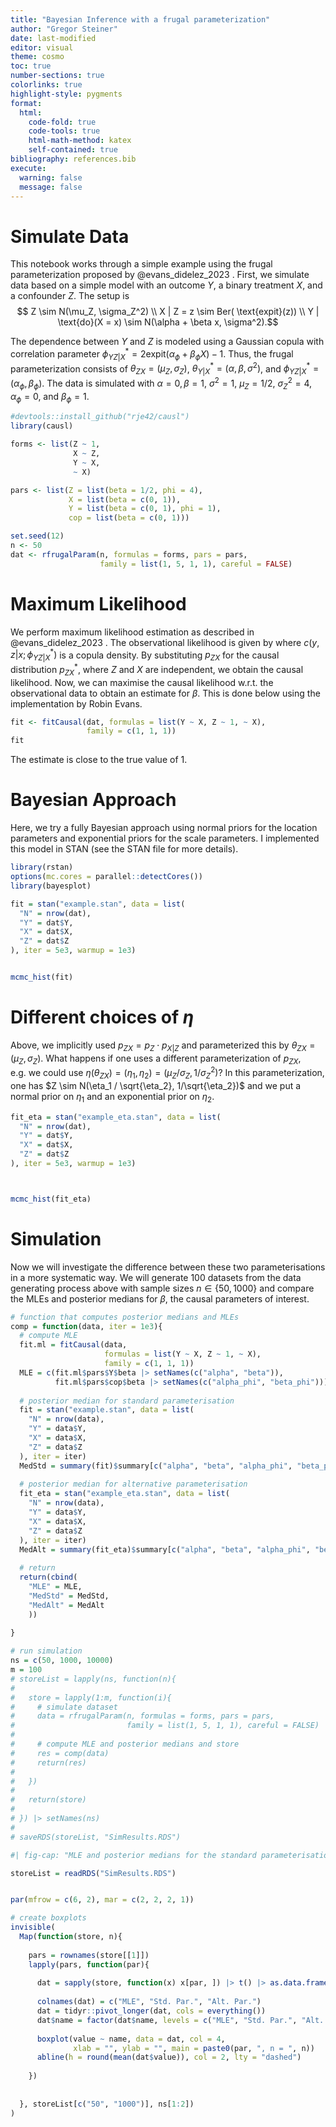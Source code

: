 ```yaml
---
title: "Bayesian Inference with a frugal parameterization"
author: "Gregor Steiner"
date: last-modified
editor: visual
theme: cosmo
toc: true  
number-sections: true
colorlinks: true
highlight-style: pygments
format:
  html: 
    code-fold: true
    code-tools: true
    html-math-method: katex
    self-contained: true
bibliography: references.bib
execute: 
  warning: false
  message: false
---
```


# Simulate Data

This notebook works through a simple example using the frugal parameterization proposed by @evans_didelez_2023 . First, we simulate data based on a simple model with an outcome $Y$, a binary treatment $X$, and a confounder $Z$. The setup is $$ Z \sim N(\mu_Z, \sigma_Z^2) \\
X | Z = z \sim Ber( \text{expit}(z)) \\
Y | \text{do}(X = x) \sim N(\alpha + \beta x, \sigma^2).$$

The dependence between $Y$ and $Z$ is modeled using a Gaussian copula with correlation parameter $\phi_{YZ|X}^* = 2 \text{expit}(\alpha_{\phi} + \beta_{\phi} X) - 1$. Thus, the frugal parameterization consists of $\theta_{ZX} = (\mu_Z, \sigma_Z)$, $\theta_{Y|X}^* = (\alpha, \beta, \sigma^2)$, and $\phi_{YZ|X}^* = (\alpha_\phi, \beta_\phi)$. The data is simulated with $\alpha = 0, \beta = 1$, $\sigma^2 = 1$, $\mu_Z = 1/2$, $\sigma_Z^2 = 4$, $\alpha_{\phi} = 0$, and $\beta_{\phi} = 1$.

```r
#devtools::install_github("rje42/causl")
library(causl)

forms <- list(Z ~ 1, 
              X ~ Z,
              Y ~ X, 
              ~ X)

pars <- list(Z = list(beta = 1/2, phi = 4),
             X = list(beta = c(0, 1)),
             Y = list(beta = c(0, 1), phi = 1),
             cop = list(beta = c(0, 1)))

set.seed(12)
n <- 50
dat <- rfrugalParam(n, formulas = forms, pars = pars, 
                    family = list(1, 5, 1, 1), careful = FALSE)


```

# Maximum Likelihood

We perform maximum likelihood estimation as described in @evans_didelez_2023 . The observational likelihood is given by \begin{align*}
    p_{ZXY}(z, x, y | \theta^*) &= p_{ZX}(z, x | \theta_{ZX}) p_{Y|ZX}^*(y|z, x; \theta_{Y|X}^*, \phi_{YZ | X}^*) \\
    &= p_{ZX}(z, x | \theta_{ZX}) p_{Y|X}^*(y | x; \theta_{Y|X}^*) c(y, z| x; \phi_{YZ | X}^*),
\end{align*} where $c(y, z| x; \phi_{YZ | X}^*)$ is a copula density. By substituting $p_{ZX}$ for the causal distribution $p_{ZX}^*$, where $Z$ and $X$ are independent, we obtain the causal likelihood. Now, we can maximise the causal likelihood w.r.t. the observational data to obtain an estimate for $\beta$. This is done below using the implementation by Robin Evans.

```r
fit <- fitCausal(dat, formulas = list(Y ~ X, Z ~ 1, ~ X),
                 family = c(1, 1, 1))
fit
```

The estimate is close to the true value of 1.

# Bayesian Approach

Here, we try a fully Bayesian approach using normal priors for the location parameters and exponential priors for the scale parameters. I implemented this model in STAN (see the STAN file for more details).

```r
library(rstan)
options(mc.cores = parallel::detectCores())
library(bayesplot)

fit = stan("example.stan", data = list(
  "N" = nrow(dat),
  "Y" = dat$Y,
  "X" = dat$X,
  "Z" = dat$Z
), iter = 5e3, warmup = 1e3)


mcmc_hist(fit)

```

# Different choices of $\eta$

Above, we implicitly used $p_{ZX} = p_Z \cdot p_{X|Z}$ and parameterized this by $\theta_{ZX} = (\mu_Z, \sigma_Z)$. What happens if one uses a different parameterization of $p_{ZX}$, e.g. we could use $\eta(\theta_{ZX}) = (\eta_1, \eta_2) = (\mu_Z / \sigma_Z, 1 / \sigma_Z^2)$? In this parameterization, one has $Z \sim N(\eta_1 / \sqrt{\eta_2}, 1/\sqrt{\eta_2})$ and we put a normal prior on $\eta_1$ and an exponential prior on $\eta_2$.

```r
fit_eta = stan("example_eta.stan", data = list(
  "N" = nrow(dat),
  "Y" = dat$Y,
  "X" = dat$X,
  "Z" = dat$Z
), iter = 5e3, warmup = 1e3)



mcmc_hist(fit_eta)

```

# Simulation

Now we will investigate the difference between these two parameterisations in a more systematic way. We will generate 100 datasets from the data generating process above with sample sizes $n \in \{50, 1000\}$ and compare the MLEs and posterior medians for $\beta$, the causal parameters of interest.

```r
# function that computes posterior medians and MLEs
comp = function(data, iter = 1e3){
  # compute MLE
  fit.ml = fitCausal(data,
                     formulas = list(Y ~ X, Z ~ 1, ~ X),
                     family = c(1, 1, 1))
  MLE = c(fit.ml$pars$Y$beta |> setNames(c("alpha", "beta")),
          fit.ml$pars$cop$beta |> setNames(c("alpha_phi", "beta_phi")))
  
  # posterior median for standard parameterisation
  fit = stan("example.stan", data = list(
    "N" = nrow(data),
    "Y" = data$Y,
    "X" = data$X,
    "Z" = data$Z
  ), iter = iter)
  MedStd = summary(fit)$summary[c("alpha", "beta", "alpha_phi", "beta_phi"), "50%"]
  
  # posterior median for alternative parameterisation
  fit_eta = stan("example_eta.stan", data = list(
    "N" = nrow(data),
    "Y" = data$Y,
    "X" = data$X,
    "Z" = data$Z
  ), iter = iter)
  MedAlt = summary(fit_eta)$summary[c("alpha", "beta", "alpha_phi", "beta_phi"), "50%"]
  
  # return
  return(cbind(
    "MLE" = MLE,
    "MedStd" = MedStd,
    "MedAlt" = MedAlt
    ))
  
}

```



```r
# run simulation
ns = c(50, 1000, 10000)
m = 100
# storeList = lapply(ns, function(n){
# 
#   store = lapply(1:m, function(i){
#     # simulate dataset
#     data = rfrugalParam(n, formulas = forms, pars = pars,
#                         family = list(1, 5, 1, 1), careful = FALSE)
# 
#     # compute MLE and posterior medians and store
#     res = comp(data)
#     return(res)
# 
#   })
# 
#   return(store)
# 
# }) |> setNames(ns)
# 
# saveRDS(storeList, "SimResults.RDS")


```



```r
#| fig-cap: "MLE and posterior medians for the standard parameterisation (Std. Par.) and alternative parameterisation (Alt. Par.)"

storeList = readRDS("SimResults.RDS")


par(mfrow = c(6, 2), mar = c(2, 2, 2, 1))

# create boxplots
invisible(
  Map(function(store, n){
    
    pars = rownames(store[[1]])
    lapply(pars, function(par){
      
      dat = sapply(store, function(x) x[par, ]) |> t() |> as.data.frame()
      
      colnames(dat) = c("MLE", "Std. Par.", "Alt. Par.")
      dat = tidyr::pivot_longer(dat, cols = everything())
      dat$name = factor(dat$name, levels = c("MLE", "Std. Par.", "Alt. Par."))
      
      boxplot(value ~ name, data = dat, col = 4,
              xlab = "", ylab = "", main = paste0(par, ", n = ", n))
      abline(h = round(mean(dat$value)), col = 2, lty = "dashed")
      
    })
    
    
  }, storeList[c("50", "1000")], ns[1:2])
)

```






